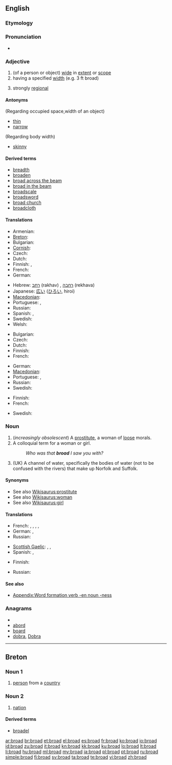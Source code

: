 {{wikipedia|dab=broad}}
==English==

===Etymology===
{{etyl|ang}} {{term|brad|brād|lang=ang}}

===Pronunciation===
* {{audio|en-us-broad.ogg|Audio (US)}}
*: {{rhymes|ɔːd}}

===Adjective===
{{en-adj|er}}

# (of a person or object) [[wide]] in [[extent]] or [[scope]]
# having a specified [[width]] (e.g. 3 ft broad)
# {{context|of an accent}} strongly [[regional]]

====Antonyms====
(Regarding occupied space,width of an object)
* [[thin]]
* [[narrow]]
(Regarding body width)
* [[skinny]]

====Derived terms====
* [[breadth]]
* [[broaden]]
* [[broad across the beam]]
* [[broad in the beam]]
* [[broadscale]]
* [[broadsword]]
* [[broad church]]
* [[broadcloth]]

====Translations====
{{trans-top|wide in extent or scope}}
* Armenian: {{t-|hy|լայն|tr=layn}}
* [[Breton]]: {{t+|br|ledan|xs=Breton}}
* Bulgarian: {{t+|bg|широк}}
* [[Cornish]]: {{t-|kw|ledan|xs=Cornish}}
* Czech: {{t-|cs|široký|m}}
* Dutch: {{t+|nl|breed}}
* Finnish: {{t+|fi|laaja}}, {{t-|fi|laaja-alainen}}
* French: {{t+|fr|large}}
* German: {{t+|de|breit}}
{{trans-mid}}
* Hebrew: [[רחב]] (rakhav) {{m}}, [[רחבה]] (rekhava) {{f}}
* Japanese: [[広い]] ([[ひろい]], hiroi)
* [[Macedonian]]: {{t-|mk|широк|m|tr=šírok}}
* Portuguese: {{t+|pt|amplo|m}}, {{t|pt|ampla|f}}
* Russian: {{t+|ru|широкий}}
* Spanish: {{t+|es|ancho|m}}, {{t-|es|ancha|f}}
* Swedish: {{t+|sv|bred}}
* Welsh: {{t+|cy|llydan|xs=Welsh}}
{{trans-bottom}}

{{trans-top|having a specified width}}
* Bulgarian: {{t+|bg|широк}}
* Czech: {{t-|cs|široký|m}}
* Dutch: {{t+|nl|breed}}
* Finnish: {{t+|fi|leveä}}
* French: {{t+|fr|large}}
{{trans-mid}}
* German: {{t+|de|breit}}
* [[Macedonian]]: {{t-|mk|широк|m|tr=šírok}}
* Portuguese: {{t+|pt|largo|m}}, {{t+|pt|larga|f}}
* Russian: {{t|ru|в ширину|tr=v širinú}}
* Swedish: {{t+|sv|bred}}
{{trans-bottom}}

{{trans-top|strongly regional}}
* Finnish: {{t+|fi|leveä}}
* French: {{t+|fr|fort}}
{{trans-mid}}
* Swedish: {{t+|sv|bred}}
{{trans-bottom}}

===Noun===
{{en-noun}}

# (''increasingly obsolescent'') A [[prostitute]], a woman of [[loose]] morals.
# A colloquial term for a woman or girl.
#: ''Who was that '''broad''' I saw you with?''
# (UK) A channel of water, specifically the bodies of water (not to be confused with the rivers) that make up Norfolk and Suffolk.

====Synonyms====
* See also [[Wikisaurus:prostitute]]
* See also [[Wikisaurus:woman]]
* See also [[Wikisaurus:girl]]

====Translations====
{{trans-top|a prostitute}}
* French: {{t-|fr|mogue|f}}, {{t+|fr|garce|f}}, {{t+|fr|pute|f}}, {{t+|fr|morue|f}}, {{t+|fr|roulure|f}}
* German: {{t+|de|Dirne|f}}, {{t+|de|Schlampe|f}}
* Russian: {{t+|ru|проститутка|f|tr=prostitutka}}
{{trans-mid}}
* [[Scottish Gaelic]]: {{t-|gd|reipseach|f|xs=Scottish Gaelic}}, {{t-|gd|sgliùrach|f|xs=Scottish Gaelic}}, {{t+|gd|strìopach|f|xs=Scottish Gaelic}}
* Spanish: {{t+|es|puta|f}}, {{t+|es|ramera|f}}
{{trans-bottom}}

{{trans-top|colloquial term for a woman or girl}}
* Finnish: {{t+|fi|lyyli}}
{{trans-mid}}
* Russian: {{t+|ru|девка|f|tr=devka}}
{{trans-bottom}}

====See also====
* [[Appendix:Word formation verb -en noun -ness]]

===Anagrams===
* {{alphagram|abdor}}
* [[abord#English|abord]]
* [[board#English|board]]
* [[dobra#English|dobra]], [[Dobra#English|Dobra]]

----

==Breton==

===Noun 1===
{{br-noun|m|broiz}}

# [[person]] from a [[country]]

===Noun 2===
{{br-noun|f|broadoù}}

# [[nation]]

====Derived terms====
* [[broadel]]

[[ar:broad]]
[[br:broad]]
[[et:broad]]
[[el:broad]]
[[es:broad]]
[[fr:broad]]
[[ko:broad]]
[[io:broad]]
[[id:broad]]
[[zu:broad]]
[[it:broad]]
[[kn:broad]]
[[kk:broad]]
[[ku:broad]]
[[lo:broad]]
[[lt:broad]]
[[li:broad]]
[[hu:broad]]
[[ml:broad]]
[[my:broad]]
[[ja:broad]]
[[pl:broad]]
[[pt:broad]]
[[ru:broad]]
[[simple:broad]]
[[fi:broad]]
[[sv:broad]]
[[ta:broad]]
[[te:broad]]
[[vi:broad]]
[[zh:broad]]